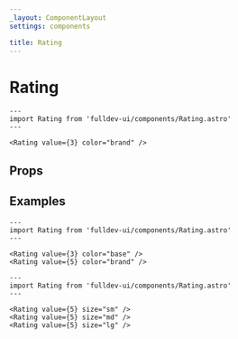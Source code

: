 ```yaml
---
_layout: ComponentLayout
settings: components

title: Rating
---
```


# Rating


```astro live
---
import Rating from 'fulldev-ui/components/Rating.astro'
---

<Rating value={3} color="brand" />
```

## Props

<PropsTable />

## Examples

```astro live
---
import Rating from 'fulldev-ui/components/Rating.astro'
---

<Rating value={3} color="base" />
<Rating value={5} color="brand" />
```

```astro live
---
import Rating from 'fulldev-ui/components/Rating.astro'
---

<Rating value={5} size="sm" />
<Rating value={5} size="md" />
<Rating value={5} size="lg" />
```
